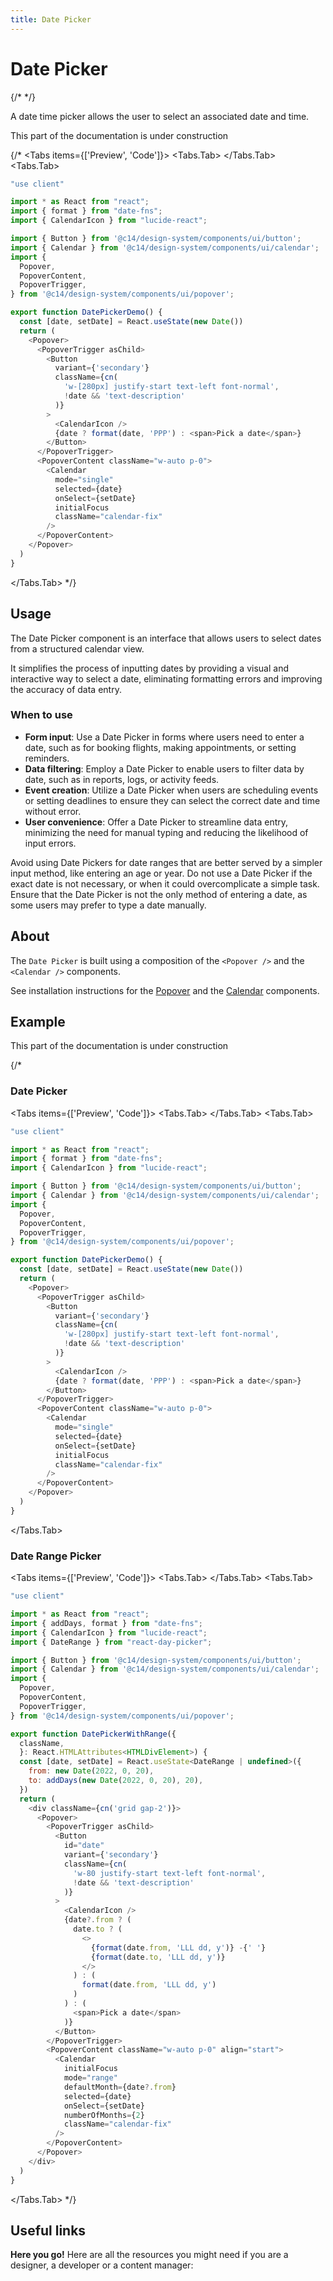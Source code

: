 ```yaml
---
title: Date Picker
---
```




# Date Picker

{/*
*/}

A date time picker allows the user to select an associated date and time.

<Alert variant="warning" className="mt-6" title="🚧 Coming soon...">
  This part of the documentation is under construction
</Alert>

{/*
<Tabs items={['Preview', 'Code']}>
<Tabs.Tab>
<DatePickerPreview />
</Tabs.Tab>
<Tabs.Tab>
```js copy filename="date-picker.tsx"
"use client"

import * as React from "react";
import { format } from "date-fns";
import { CalendarIcon } from "lucide-react";

import { Button } from '@c14/design-system/components/ui/button';
import { Calendar } from '@c14/design-system/components/ui/calendar';
import {
  Popover,
  PopoverContent,
  PopoverTrigger,
} from '@c14/design-system/components/ui/popover';

export function DatePickerDemo() {
  const [date, setDate] = React.useState(new Date())
  return (
    <Popover>
      <PopoverTrigger asChild>
        <Button
          variant={'secondary'}
          className={cn(
            'w-[280px] justify-start text-left font-normal',
            !date && 'text-description'
          )}
        >
          <CalendarIcon />
          {date ? format(date, 'PPP') : <span>Pick a date</span>}
        </Button>
      </PopoverTrigger>
      <PopoverContent className="w-auto p-0">
        <Calendar
          mode="single"
          selected={date}
          onSelect={setDate}
          initialFocus
          className="calendar-fix"
        />
      </PopoverContent>
    </Popover>
  )
}
```
</Tabs.Tab>
</Tabs>
*/}

## Usage

The Date Picker component is an interface that allows users to select dates from a structured calendar view.

It simplifies the process of inputting dates by providing a visual and interactive way to select a date, eliminating formatting errors and improving the accuracy of data entry.

### When to use

- **Form input**: Use a Date Picker in forms where users need to enter a date, such as for booking flights, making appointments, or setting reminders.
- **Data filtering**: Employ a Date Picker to enable users to filter data by date, such as in reports, logs, or activity feeds.
- **Event creation**: Utilize a Date Picker when users are scheduling events or setting deadlines to ensure they can select the correct date and time without error.
- **User convenience**: Offer a Date Picker to streamline data entry, minimizing the need for manual typing and reducing the likelihood of input errors.

Avoid using Date Pickers for date ranges that are better served by a simpler input method, like entering an age or year. Do not use a Date Picker if the exact date is not necessary, or when it could overcomplicate a simple task. Ensure that the Date Picker is not the only method of entering a date, as some users may prefer to type a date manually.

## About

The `Date Picker` is built using a composition of the `<Popover />` and the `<Calendar />` components.

See installation instructions for the [Popover](/components/popover) and the [Calendar](/components/calendar) components.

## Example

<Alert variant="warning" className="mt-6" title="🚧 Coming soon...">
  This part of the documentation is under construction
</Alert>

{/*
### Date Picker

<Tabs items={['Preview', 'Code']}>
<Tabs.Tab>
<DatePickerPreview />
</Tabs.Tab>
<Tabs.Tab>
```js copy filename="date-picker.tsx"
"use client"

import * as React from "react";
import { format } from "date-fns";
import { CalendarIcon } from "lucide-react";

import { Button } from '@c14/design-system/components/ui/button';
import { Calendar } from '@c14/design-system/components/ui/calendar';
import {
  Popover,
  PopoverContent,
  PopoverTrigger,
} from '@c14/design-system/components/ui/popover';

export function DatePickerDemo() {
  const [date, setDate] = React.useState(new Date())
  return (
    <Popover>
      <PopoverTrigger asChild>
        <Button
          variant={'secondary'}
          className={cn(
            'w-[280px] justify-start text-left font-normal',
            !date && 'text-description'
          )}
        >
          <CalendarIcon />
          {date ? format(date, 'PPP') : <span>Pick a date</span>}
        </Button>
      </PopoverTrigger>
      <PopoverContent className="w-auto p-0">
        <Calendar
          mode="single"
          selected={date}
          onSelect={setDate}
          initialFocus
          className="calendar-fix"
        />
      </PopoverContent>
    </Popover>
  )
}
```
</Tabs.Tab>
</Tabs>

### Date Range Picker

<Tabs items={['Preview', 'Code']}>
<Tabs.Tab>
<DateRangePicker />
</Tabs.Tab>
<Tabs.Tab>
```js copy filename="date-picker.tsx"
"use client"

import * as React from "react";
import { addDays, format } from "date-fns";
import { CalendarIcon } from "lucide-react";
import { DateRange } from "react-day-picker";

import { Button } from '@c14/design-system/components/ui/button';
import { Calendar } from '@c14/design-system/components/ui/calendar';
import {
  Popover,
  PopoverContent,
  PopoverTrigger,
} from '@c14/design-system/components/ui/popover';

export function DatePickerWithRange({
  className,
  }: React.HTMLAttributes<HTMLDivElement>) {
  const [date, setDate] = React.useState<DateRange | undefined>({
    from: new Date(2022, 0, 20),
    to: addDays(new Date(2022, 0, 20), 20),
  })
  return (
    <div className={cn('grid gap-2')}>
      <Popover>
        <PopoverTrigger asChild>
          <Button
            id="date"
            variant={'secondary'}
            className={cn(
              'w-80 justify-start text-left font-normal',
              !date && 'text-description'
            )}
          >
            <CalendarIcon />
            {date?.from ? (
              date.to ? (
                <>
                  {format(date.from, 'LLL dd, y')} -{' '}
                  {format(date.to, 'LLL dd, y')}
                </>
              ) : (
                format(date.from, 'LLL dd, y')
              )
            ) : (
              <span>Pick a date</span>
            )}
          </Button>
        </PopoverTrigger>
        <PopoverContent className="w-auto p-0" align="start">
          <Calendar
            initialFocus
            mode="range"
            defaultMonth={date?.from}
            selected={date}
            onSelect={setDate}
            numberOfMonths={2}
            className="calendar-fix"
          />
        </PopoverContent>
      </Popover>
    </div>
  )
}
```
</Tabs.Tab>
</Tabs>
*/}

## Useful links

**Here you go!** Here are all the resources you might need if you are a designer, a developer or a content manager:

<Cards className="mt-8">
  <Card
    title="🪄 Figma"
    href="https://www.figma.com/design/GURLNa08cG0eTbioJtPwub/%F0%9F%92%BE-C14%2Fdesign-system?node-id=639-20967&t=pkpssGCtSsrQ20kI-1"
  />
</Cards>
